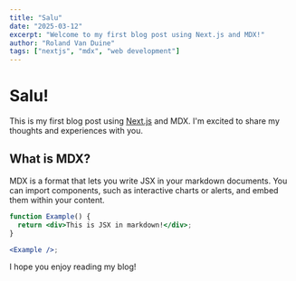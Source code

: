 ```yaml
---
title: "Salu"
date: "2025-03-12"
excerpt: "Welcome to my first blog post using Next.js and MDX!"
author: "Roland Van Duine"
tags: ["nextjs", "mdx", "web development"]
---
```


# Salu!

This is my first blog post using [Next.js](https://nextjs.org/) and MDX. I'm excited to share my thoughts and experiences with you.

## What is MDX?

MDX is a format that lets you write JSX in your markdown documents. You can import components, such as interactive charts or alerts, and embed them within your content.

```jsx
function Example() {
  return <div>This is JSX in markdown!</div>;
}

<Example />;
```

I hope you enjoy reading my blog!
